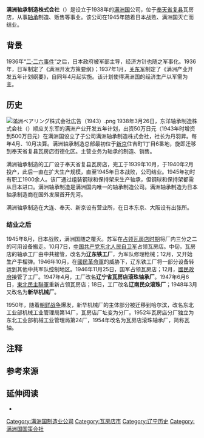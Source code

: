 {{公司
|image=File:満州ベアリング製造株式会社.jpg
|company_name=满洲轴承制造株式会社
|native_name=満州ベアリング製造株式会社
|native_name_lang=ja
|parent={{lj|NTN集团|NTN|东洋轴承制造株式会社}}（東洋ベアリング製造株式会社）
|founder=丹羽昇
|foundation=1938年3月26日
|defunct=1945年8月
|fate=随满洲国灭亡而结业
|location={{flag|滿洲國}}[[奉天省_(滿洲國)|奉天省]][[復縣|复县]]瓦房店街德化区
|industry=[[制造业|制造业]]
|products=[[轴承|轴承]]
}}
'''满洲轴承制造株式会社'''（{{jpn|j=満州ベアリング製造株式会社}}）是设立于1938年的[[满洲国|满洲国]]公司，位于[[奉天省_(满洲国)|奉天省]][[复县|复县]]瓦房店，从事[[轴承|轴承]]制造、贩售等事业。该公司在1945年随着日本战败、满洲国灭亡而结业。{{r|NTN}}

== 背景 ==
{{see also|满洲产业开发五年计划}}
1936年“[[二·二六事件|二·二六事件]]”之后，日本政府被军部主导，经济方针也随之军事化。1936年，日军制定了《满洲开发方策要纲》；1937年1月，[[关东军|关东军]]制定了《满洲产业开发五年计划纲要》，自同年4月起实施。该计划使得满洲国的经济生产以军需为主。{{r|okabe|page=58}}

== 历史 ==
[[File:滿洲ベアリング株式会社広告（1943）.png|thumb]]
1938年3月26日，东洋轴承制造株式会社（{{lang|ja|東洋ベアリング製造株式会社}}）顺应关东军的满洲产业开发五年计划{{r|时局下|page=70}}，出资50万日元（1943年时增资到500万日元{{r|矿工年鉴|page=361}}）{{noteTag|公称资本金为200万日元{{r|月报|page=39}}，后增资为800万日元{{r|西日本|page=96}}}}在满洲国设立了子公司满洲轴承制造株式会社，社长为丹羽昇。每年4月、10月决算{{r|四季报|page=84}}。满洲轴承制造总部最初位于[[新京|新京]]住吉町1丁目6番地，旋即迁移到奉天省复县瓦房店街德化区。主营业务为轴承的制造、销售。{{r|光洋|page=542|月报|page2=39|西日本|page3=96}}

满洲轴承制造的工厂设于奉天省复县瓦房店，完工于1939年10月，于1940年2月投产{{r|矿工年鉴|page=361}}，此后一直在扩大生产规模，直至1945年日本战败，公司结业。1945年初时有职工1900余人。{{r|ZWZ初创}}该厂通过组装钢球和保持架来生产轴承，但钢球和保持架都需从日本进口。{{r|辽宁科技|page=313}}满洲轴承制造是满洲国内唯一的轴承制造公司。{{r|四季报|page=84}}满洲轴承制造为日本轴承制造商在国外发展首开先河。{{r|history}}

满洲轴承制造在大连、奉天、新京设有营业所，在日本东京、大阪设有出张所。{{r|年鉴}}

=== 结业之后 ===
{{see also|苏占满州|第二次国共内战}}
1945年8月，日本战败，满洲国随之覆灭。苏军在[[苏占满州|占领瓦房店时期]]将厂内三分之二的可用设备搬走{{r|ZWZ新中国}}。10月7日，[[中国共产党|中国共产党]][[东北人民解放军|东北人民自卫军]]占领瓦房店。中旬，瓦房店的轴承工厂由中共接管，改名为'''辽东铁工厂'''，为军队修理枪械；12月，又开始生产手榴弹。1946年10月，在[[國民革命軍|國民革命軍]]的威胁下，辽东铁工厂将一部分设备转运到其他中共军队控制地区。1946年11月25日，国军占领瓦房店；12月，[[國民政府|國民政府]]接管了工厂。1947年4月，工厂改名'''辽宁省瓦房店滚珠轴承厂'''。1947年6月6日，[[东北人民解放军|東北民主聯軍]]重新占领瓦房店；18日，工厂改名'''辽南民众滚珠厂'''；1948年3月又改名为'''新华机械厂'''。{{r|ZWZ接管}}

1950年，随着[[朝鲜战争|朝鲜战争]]爆发，新华机械厂的主体部分被迁移到哈尔滨，改名东北工业部机械工业管理局第14厂，瓦房店厂址变为分厂。1952年瓦房店分厂独立为东北工业部机械工业管理局第24厂，1954年改名为瓦房店滚珠轴承厂，简称瓦轴。{{r|ZWZ新中国}}

== 注释 ==
{{notelist}}
{{notefoot}}

== 参考来源 ==
{{reflist|30em|refs=
<ref name=NTN>{{Cite web|url=https://www.ntn.co.jp/japan/corporate/history/story.html|script-title=ja:創業から半世紀のNTN歴史物語|publisher=NTN株式会社|language=ja|accessdate=2020-12-27|archive-date=2020-12-30|archive-url=https://web.archive.org/web/20201230033513/https://www.ntn.co.jp/japan/corporate/history/story.html|dead-url=no}}</ref>
<ref name=ZWZ初创>{{Cite web|url=http://www.zwz-bearing.com/zwzwz-new/group/intro/develop1.asp|title=企业初创|publisher=[[瓦房店轴承集团有限责任公司|瓦房店轴承集团有限责任公司]]|accessdate=2020-12-28|archive-date=2020-12-30|archive-url=https://web.archive.org/web/20201230033512/http://www.zwz-bearing.com/zwzwz-new/group/intro/develop1.asp|dead-url=no}}</ref>
<ref name=ZWZ接管>{{Cite web|url=http://www.zwz-bearing.com/zwzwz-new/group/intro/develop2.asp|title=共产党接管|publisher=瓦房店轴承集团有限责任公司|accessdate=2020-12-29|archive-date=2020-12-30|archive-url=https://web.archive.org/web/20201230033451/http://www.zwz-bearing.com/zwzwz-new/group/intro/develop2.asp|dead-url=no}}</ref>
<ref name=ZWZ新中国>{{Cite web|url=http://www.zwz-bearing.com/zwzwz-new/group/intro/develop3.asp|title=新中国成立|publisher=瓦房店轴承集团有限责任公司|accessdate=2020-12-29|archive-date=2020-12-30|archive-url=https://web.archive.org/web/20201230033451/http://www.zwz-bearing.com/zwzwz-new/group/intro/develop3.asp|dead-url=no}}</ref>
<ref name=光洋>{{Cite book|script-title=ja:光洋精工70年史|publisher=光洋精工株式会社|year=1993|language=ja|pages=581}}</ref>
<ref name=月报>{{Cite book|script-title=ja:經濟統計月報|issue=275-280|year=1938|publisher=大連商工會議所|language=ja|url=https://books.google.co.jp/books?id=pigOcS27xiwC&pg=RA6-PA39&dq=%E6%BB%BF%E6%B4%B2%E3%83%99%E3%82%A2%E3%83%AA%E3%83%B3%E3%82%B0%E8%A3%BD%E9%80%A0%E6%A0%AA%E5%BC%8F%E4%BC%9A%E7%A4%BE&hl=en&sa=X&ved=2ahUKEwjs0PTs_uvtAhXHBIgKHeOdC_gQ6AEwAHoECAIQAg#v=onepage&q=%E6%BB%BF%E6%B4%B2%E3%83%99%E3%82%A2%E3%83%AA%E3%83%B3%E3%82%B0%E8%A3%BD%E9%80%A0%E6%A0%AA%E5%BC%8F%E4%BC%9A%E7%A4%BE&f=false|title=|access-date=2020-12-26|archive-date=2020-12-30|archive-url=https://web.archive.org/web/20201230033452/https://books.google.co.jp/books?id=pigOcS27xiwC&pg=RA6-PA39&dq=%E6%BB%BF%E6%B4%B2%E3%83%99%E3%82%A2%E3%83%AA%E3%83%B3%E3%82%B0%E8%A3%BD%E9%80%A0%E6%A0%AA%E5%BC%8F%E4%BC%9A%E7%A4%BE&hl=en&sa=X&ved=2ahUKEwjs0PTs_uvtAhXHBIgKHeOdC_gQ6AEwAHoECAIQAg#v=onepage&q=%E6%BB%BF%E6%B4%B2%E3%83%99%E3%82%A2%E3%83%AA%E3%83%B3%E3%82%B0%E8%A3%BD%E9%80%A0%E6%A0%AA%E5%BC%8F%E4%BC%9A%E7%A4%BE&f=false|dead-url=no}}</ref>
<ref name=西日本>{{Cite book|script-title=ja:西日本主要会社の解剖: 昭和16年版-昭和18年版(第12囘-第14囘)|publisher=東洋経済新報社|year=1943|language=ja|url=https://books.google.co.jp/books?id=cZu01qNZa7wC&pg=RA1-PA14&dq=%E6%BB%BF%E6%B4%B2%E3%83%99%E3%82%A2%E3%83%AA%E3%83%B3%E3%82%B0%E8%A3%BD%E9%80%A0%E6%A0%AA%E5%BC%8F%E4%BC%9A%E7%A4%BE&hl=ja&sa=X&ved=2ahUKEwjllsDEzu7tAhWVE4gKHaSPCTYQ6AEwAnoECAQQAg#v=onepage&q=%E6%BB%BF%E6%B4%B2%E3%83%99%E3%82%A2%E3%83%AA%E3%83%B3%E3%82%B0%E8%A3%BD%E9%80%A0%E6%A0%AA%E5%BC%8F%E4%BC%9A%E7%A4%BE&f=false|title=|access-date=2020-12-27|archive-date=2020-12-30|archive-url=https://web.archive.org/web/20201230033451/https://books.google.co.jp/books?id=cZu01qNZa7wC&pg=RA1-PA14&dq=%E6%BB%BF%E6%B4%B2%E3%83%99%E3%82%A2%E3%83%AA%E3%83%B3%E3%82%B0%E8%A3%BD%E9%80%A0%E6%A0%AA%E5%BC%8F%E4%BC%9A%E7%A4%BE&hl=ja&sa=X&ved=2ahUKEwjllsDEzu7tAhWVE4gKHaSPCTYQ6AEwAnoECAQQAg#v=onepage&q=%E6%BB%BF%E6%B4%B2%E3%83%99%E3%82%A2%E3%83%AA%E3%83%B3%E3%82%B0%E8%A3%BD%E9%80%A0%E6%A0%AA%E5%BC%8F%E4%BC%9A%E7%A4%BE&f=false|dead-url=no}}</ref>
<ref name=辽宁科技>{{Cite book|title=辽宁科技发展概况 1949-1984|publisher=辽宁科学技术出版社|author=李贵鲜|year=1988|pages=598}}</ref>
<ref name="okabe">{{Cite book|script-title=ja:中国侵略の証言者たち――「認罪」の記録を読む|author=荻野富士夫、吉田裕、岡部牧夫|date=2014-04-21|isbn=978-4004312420|publisher=岩波書店|chapter=第2章日本は「満州」で何をしたのか|language=ja}}</ref>
<ref name=时局下>{{Cite book|script-title=ja:時局下の発展事業株|publisher=大同書院|editor=大阪屋商店|year=1938|pages=186|language=ja|url=https://books.google.co.jp/books?id=v0nwQAlw7NIC&pg=PP90&dq=%E6%BB%BF%E6%B4%B2%E3%83%99%E3%82%A2%E3%83%AA%E3%83%B3%E3%82%B0&hl=ja&sa=X&ved=2ahUKEwjZzqfU0_PtAhXXfd4KHSZ_CZwQ6AEwAHoECAUQAg#v=onepage&q=%E6%BB%BF%E6%B4%B2%E3%83%99%E3%82%A2%E3%83%AA%E3%83%B3%E3%82%B0&f=false|title=|access-date=2020-12-29|archive-date=2020-12-30|archive-url=https://web.archive.org/web/20201230033452/https://books.google.co.jp/books?id=v0nwQAlw7NIC&pg=PP90&dq=%E6%BB%BF%E6%B4%B2%E3%83%99%E3%82%A2%E3%83%AA%E3%83%B3%E3%82%B0&hl=ja&sa=X&ved=2ahUKEwjZzqfU0_PtAhXXfd4KHSZ_CZwQ6AEwAHoECAUQAg#v=onepage&q=%E6%BB%BF%E6%B4%B2%E3%83%99%E3%82%A2%E3%83%AA%E3%83%B3%E3%82%B0&f=false|dead-url=no}}</ref>
<ref name=四季报>{{Cite book|script-title=ja:會社四季報|volume=昭和18年第二辑|year=1943|publisher=東洋經濟新報社|language=ja|url=https://books.google.co.jp/books?id=lK2HRF37ZdgC&pg=PA84&dq=%E6%BB%BF%E6%B4%B2%E3%83%99%E3%82%A2%E3%83%AA%E3%83%B3%E3%82%B0&hl=ja&sa=X&ved=2ahUKEwjZzqfU0_PtAhXXfd4KHSZ_CZwQ6AEwAnoECAYQAg#v=onepage&q=%E6%BB%BF%E6%B4%B2%E3%83%99%E3%82%A2%E3%83%AA%E3%83%B3%E3%82%B0&f=false|title=|access-date=2020-12-29|archive-date=2020-12-30|archive-url=https://web.archive.org/web/20201230033454/https://books.google.co.jp/books?id=lK2HRF37ZdgC&pg=PA84&dq=%E6%BB%BF%E6%B4%B2%E3%83%99%E3%82%A2%E3%83%AA%E3%83%B3%E3%82%B0&hl=ja&sa=X&ved=2ahUKEwjZzqfU0_PtAhXXfd4KHSZ_CZwQ6AEwAnoECAYQAg#v=onepage&q=%E6%BB%BF%E6%B4%B2%E3%83%99%E3%82%A2%E3%83%AA%E3%83%B3%E3%82%B0&f=false|dead-url=no}}</ref>
<ref name=矿工年鉴>{{Cite book|script-title=ja:滿洲鑛工年鑑|year=1942|publisher=東亜文化圖書|language=ja|url=https://books.google.co.jp/books?id=JqQZ0VTn-NwC&pg=PP275&dq=%E6%BB%BF%E6%B4%B2%E3%83%99%E3%82%A2%E3%83%AA%E3%83%B3%E3%82%B0&hl=ja&sa=X&ved=2ahUKEwjh3Iaa3vPtAhXIfd4KHUIUALs4ChDoATAFegQIBBAC#v=onepage&q=%E6%BB%BF%E6%B4%B2%E3%83%99%E3%82%A2%E3%83%AA%E3%83%B3%E3%82%B0&f=false|title=|access-date=2020-12-30|archive-date=2020-12-30|archive-url=https://web.archive.org/web/20201230033504/https://books.google.co.jp/books?id=JqQZ0VTn-NwC&pg=PP275&dq=%E6%BB%BF%E6%B4%B2%E3%83%99%E3%82%A2%E3%83%AA%E3%83%B3%E3%82%B0&hl=ja&sa=X&ved=2ahUKEwjh3Iaa3vPtAhXIfd4KHUIUALs4ChDoATAFegQIBBAC#v=onepage&q=%E6%BB%BF%E6%B4%B2%E3%83%99%E3%82%A2%E3%83%AA%E3%83%B3%E3%82%B0&f=false|dead-url=no}}</ref>
<ref name=年鉴>{{Cite book|script-title=ja:滿洲年鑑|editor=満州文化協会|publisher=滿洲文化協會、滿洲日日新聞社|year=1943|language=ja|url=https://books.google.co.jp/books?id=N-CPgNQYtQsC&pg=PP196&dq=%E6%BB%BF%E6%B4%B2%E3%83%99%E3%82%A2%E3%83%AA%E3%83%B3%E3%82%B0&hl=ja&sa=X&ved=2ahUKEwjZzqfU0_PtAhXXfd4KHSZ_CZwQ6AEwCHoECAgQAg#v=onepage&q=%E6%BB%BF%E6%B4%B2%E3%83%99%E3%82%A2%E3%83%AA%E3%83%B3%E3%82%B0&f=false|title=|access-date=2020-12-30|archive-date=2020-12-30|archive-url=https://web.archive.org/web/20201230033608/https://books.google.co.jp/books?id=N-CPgNQYtQsC&pg=PP196&dq=%E6%BB%BF%E6%B4%B2%E3%83%99%E3%82%A2%E3%83%AA%E3%83%B3%E3%82%B0&hl=ja&sa=X&ved=2ahUKEwjZzqfU0_PtAhXXfd4KHSZ_CZwQ6AEwCHoECAgQAg#v=onepage&q=%E6%BB%BF%E6%B4%B2%E3%83%99%E3%82%A2%E3%83%AA%E3%83%B3%E3%82%B0&f=false|dead-url=no}}</ref>
<ref name=history>{{Cite web|script-title=ja:沿革|url=https://www.ntn.co.jp/japan/corporate/history/history.html|publisher=NTN株式会社|language=ja|accessdate=2020-12-31|archive-date=2020-12-30|archive-url=https://web.archive.org/web/20201230033636/https://www.ntn.co.jp/japan/corporate/history/history.html|dead-url=no}}</ref>
}}

== 延伸阅读 ==
* {{cite book|script-title=ja:丹羽昇伝|publisher=東洋運搬機株式会社|year=1966|place=大阪|pages=214|language=ja|doi=10.11501/2974989}}

{{沈阳近代历史文化专题}}

[[Category:满洲国制造业公司|Category:满洲国制造业公司]]
[[Category:瓦房店市|Category:瓦房店市]]
[[Category:辽宁历史|Category:辽宁历史]]
[[Category:满洲国国策会社|Category:满洲国国策会社]]